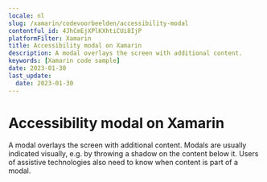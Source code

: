 ```yaml
---
locale: nl
slug: /xamarin/codevoorbeelden/accessibility-modal
contentful_id: 4JhCmEjXPlKXhtiCUi8IjP
platformFilter: Xamarin
title: Accessibility modal on Xamarin
description: A modal overlays the screen with additional content.
keywords: [Xamarin code sample]
date: 2023-01-30
last_update:
  date: 2023-01-30
---
```


# Accessibility modal on Xamarin

A modal overlays the screen with additional content. Modals are usually indicated visually, e.g. by throwing a shadow on the content below it. Users of assistive technologies also need to know when content is part of a modal.

<CodeSample id="accessibility-modal" locale="nl" platform="xamarin"/>
